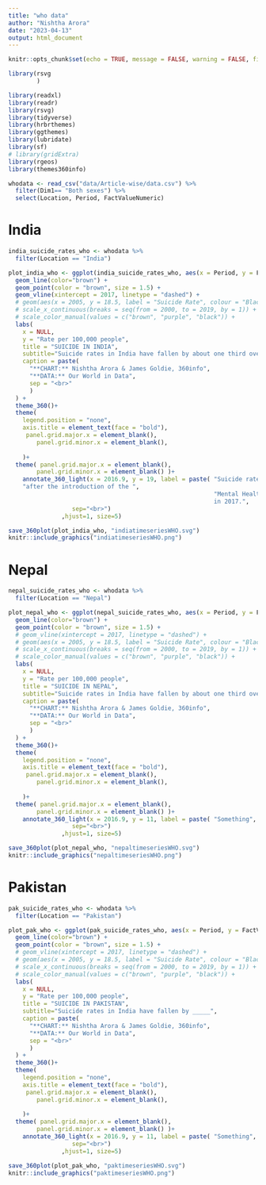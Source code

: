 ```yaml
---
title: "who data"
author: "Nishtha Arora"
date: "2023-04-13"
output: html_document
---
```


```r
knitr::opts_chunk$set(echo = TRUE, message = FALSE, warning = FALSE, fig.width=12, fig.height=8)
```

```r
library(rsvg
        )
```

```r
library(readxl)
library(readr)
library(rsvg)
library(tidyverse)
library(hrbrthemes)
library(ggthemes)
library(lubridate)
library(sf)
# library(gridExtra)
library(rgeos)
library(themes360info)
```

```r
whodata <- read_csv("data/Article-wise/data.csv") %>% 
  filter(Dim1== "Both sexes") %>% 
  select(Location, Period, FactValueNumeric)
```

# India

```r
india_suicide_rates_who <- whodata %>%
  filter(Location == "India") 

plot_india_who <- ggplot(india_suicide_rates_who, aes(x = Period, y = FactValueNumeric)) +
  geom_line(color="brown") +
  geom_point(color = "brown", size = 1.5) +
  geom_vline(xintercept = 2017, linetype = "dashed") +
  # geom(aes(x = 2005, y = 18.5, label = "Suicide Rate", colour = "Black")) +
  # scale_x_continuous(breaks = seq(from = 2000, to = 2019, by = 1)) +
  # scale_color_manual(values = c("brown", "purple", "black")) +
  labs(
    x = NULL,
    y = "Rate per 100,000 people",
    title = "SUICIDE IN INDIA",
    subtitle="Suicide rates in India have fallen by about one third over the last 20 years",
    caption = paste(
      "**CHART:** Nishtha Arora & James Goldie, 360info",
      "**DATA:** Our World in Data",
      sep = "<br>"
      )
  ) +
  theme_360()+
  theme(
    legend.position = "none",
    axis.title = element_text(face = "bold"),
     panel.grid.major.x = element_blank(),
        panel.grid.minor.x = element_blank(),
    
    )+
  theme( panel.grid.major.x = element_blank(),
        panel.grid.minor.x = element_blank() )+
    annotate_360_light(x = 2016.9, y = 19, label = paste( "Suicide rates slightly increased",
    "after the introduction of the ",
                                                          "Mental Healthcare Act
                                                          in 2017.",
                  sep="<br>")
               ,hjust=1, size=5)

save_360plot(plot_india_who, "indiatimeseriesWHO.svg")
knitr::include_graphics("indiatimeseriesWHO.png")
```

# Nepal

```r
nepal_suicide_rates_who <- whodata %>%
  filter(Location == "Nepal") 

plot_nepal_who <- ggplot(nepal_suicide_rates_who, aes(x = Period, y = FactValueNumeric)) +
  geom_line(color="brown") +
  geom_point(color = "brown", size = 1.5) +
  # geom_vline(xintercept = 2017, linetype = "dashed") +
  # geom(aes(x = 2005, y = 18.5, label = "Suicide Rate", colour = "Black")) +
  # scale_x_continuous(breaks = seq(from = 2000, to = 2019, by = 1)) +
  # scale_color_manual(values = c("brown", "purple", "black")) +
  labs(
    x = NULL,
    y = "Rate per 100,000 people",
    title = "SUICIDE IN NEPAL",
    subtitle="Suicide rates in India have fallen by about one third over the last 20 years",
    caption = paste(
      "**CHART:** Nishtha Arora & James Goldie, 360info",
      "**DATA:** Our World in Data",
      sep = "<br>"
      )
  ) +
  theme_360()+
  theme(
    legend.position = "none",
    axis.title = element_text(face = "bold"),
     panel.grid.major.x = element_blank(),
        panel.grid.minor.x = element_blank(),
    
    )+
  theme( panel.grid.major.x = element_blank(),
        panel.grid.minor.x = element_blank() )+
    annotate_360_light(x = 2016.9, y = 11, label = paste( "Something",
                  sep="<br>")
               ,hjust=1, size=5)

save_360plot(plot_nepal_who, "nepaltimeseriesWHO.svg")
knitr::include_graphics("nepaltimeseriesWHO.png")
```

# Pakistan

```r
pak_suicide_rates_who <- whodata %>%
  filter(Location == "Pakistan") 

plot_pak_who <- ggplot(pak_suicide_rates_who, aes(x = Period, y = FactValueNumeric)) +
  geom_line(color="brown") +
  geom_point(color = "brown", size = 1.5) +
  # geom_vline(xintercept = 2017, linetype = "dashed") +
  # geom(aes(x = 2005, y = 18.5, label = "Suicide Rate", colour = "Black")) +
  # scale_x_continuous(breaks = seq(from = 2000, to = 2019, by = 1)) +
  # scale_color_manual(values = c("brown", "purple", "black")) +
  labs(
    x = NULL,
    y = "Rate per 100,000 people",
    title = "SUICIDE IN PAKISTAN",
    subtitle="Suicide rates in India have fallen by _____",
    caption = paste(
      "**CHART:** Nishtha Arora & James Goldie, 360info",
      "**DATA:** Our World in Data",
      sep = "<br>"
      )
  ) +
  theme_360()+
  theme(
    legend.position = "none",
    axis.title = element_text(face = "bold"),
     panel.grid.major.x = element_blank(),
        panel.grid.minor.x = element_blank(),
    
    )+
  theme( panel.grid.major.x = element_blank(),
        panel.grid.minor.x = element_blank() )+
    annotate_360_light(x = 2016.9, y = 11, label = paste( "Something",
                  sep="<br>")
               ,hjust=1, size=5)

save_360plot(plot_pak_who, "paktimeseriesWHO.svg")
knitr::include_graphics("paktimeseriesWHO.png")
```


